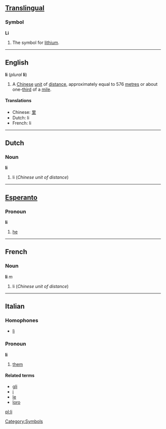 ==[[Translingual]]==
===Symbol===
'''Li'''

#{{chemistry}} The symbol for [[lithium]].
[[Category:Symbols]]
----

==English==
'''li''' (''plural'' '''li''') <!--this is correct: the plural is "li", the same as the singular-->

#A [[Chinese]] [[unit]] of [[distance]], approximately equal to 576 [[metre]]s or about one-[[third]] of a [[mile]].

====Translations====
*Chinese: [[里]]
*Dutch: li
*French: li

----
==Dutch==
===Noun===
'''li'''

#li (''Chinese unit of distance'')

----
==[[Esperanto]]==
===Pronoun===
'''li'''

#[[he]]

----
==French==
===Noun===
'''li''' ''m''

#li (''Chinese unit of distance'')

----
==Italian==
===Homophones===
*[[lì]]

===Pronoun===
'''li'''

#[[them]]

====Related terms====
*[[gli]]
*[[i#Italian|i]]
*[[le#Italian|le]]
*[[loro]]

[[pl:li]]